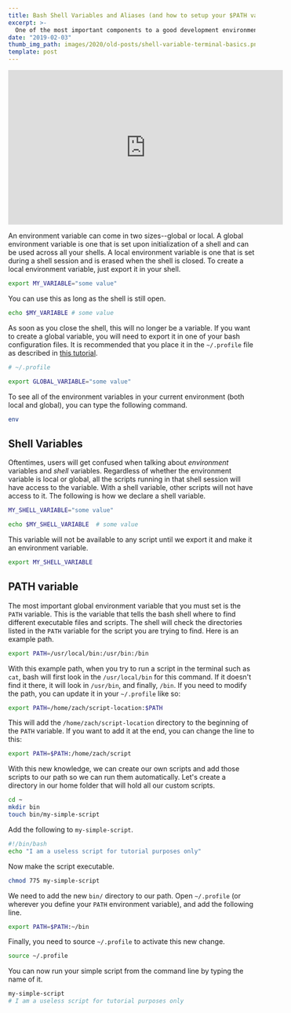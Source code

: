 ```yaml
---
title: Bash Shell Variables and Aliases (and how to setup your $PATH variable)
excerpt: >-
  One of the most important components to a good development environment is a properly configured $PATH variable.  Learn about it in this post.
date: "2019-02-03"
thumb_img_path: images/2020/old-posts/shell-variable-terminal-basics.png?nf_resize=fit&w=500
template: post
---
```


<iframe width="560" height="315" src="https://www.youtube.com/embed/5e-kS5LkByc" frameborder="0" allow="accelerometer; autoplay; encrypted-media; gyroscope; picture-in-picture" allowfullscreen></iframe>

An environment variable can come in two sizes--global or local. A global environment variable is one that is set upon initialization of a shell and can be used across all your shells. A local environment variable is one that is set during a shell session and is erased when the shell is closed. To create a local environment variable, just export it in your shell.

```bash
export MY_VARIABLE="some value"
```

You can use this as long as the shell is still open.

```bash
echo $MY_VARIABLE # some value
```

As soon as you close the shell, this will no longer be a variable. If you want to create a global variable, you will need to export it in one of your bash configuration files. It is recommended that you place it in the `~/.profile` file as described in [this tutorial](/blog/2019/user-permissions/).

```bash
# ~/.profile

export GLOBAL_VARIABLE="some value"
```

To see all of the environment variables in your current environment (both local and global), you can type the following command.

```bash
env
```

## Shell Variables

Oftentimes, users will get confused when talking about _environment_ variables and _shell_ variables. Regardless of whether the environment variable is local or global, all the scripts running in that shell session will have access to the variable. With a shell variable, other scripts will not have access to it. The following is how we declare a shell variable.

```bash
MY_SHELL_VARIABLE="some value"

echo $MY_SHELL_VARIABLE  # some value
```

This variable will not be available to any script until we export it and make it an environment variable.

```bash
export MY_SHELL_VARIABLE
```

## PATH variable

The most important global environment variable that you must set is the `PATH` variable. This is the variable that tells the bash shell where to find different executable files and scripts. The shell will check the directories listed in the `PATH` variable for the script you are trying to find. Here is an example path.

```bash
export PATH=/usr/local/bin:/usr/bin:/bin
```

With this example path, when you try to run a script in the terminal such as `cat`, bash will first look in the `/usr/local/bin` for this command. If it doesn't find it there, it will look in `/usr/bin`, and finally, `/bin`. If you need to modify the path, you can update it in your `~/.profile` like so:

```bash
export PATH=/home/zach/script-location:$PATH
```

This will add the `/home/zach/script-location` directory to the beginning of the `PATH` variable. If you want to add it at the end, you can change the line to this:

```bash
export PATH=$PATH:/home/zach/script
```

With this new knowledge, we can create our own scripts and add those scripts to our path so we can run them automatically. Let's create a directory in our home folder that will hold all our custom scripts.

```bash
cd ~
mkdir bin
touch bin/my-simple-script
```

Add the following to `my-simple-script`.

```bash
#!/bin/bash
echo "I am a useless script for tutorial purposes only"
```

Now make the script executable.

```bash
chmod 775 my-simple-script
```

We need to add the new `bin/` directory to our path. Open `~/.profile` (or wherever you define your `PATH` environment variable), and add the following line.

```bash
export PATH=$PATH:~/bin
```

Finally, you need to source `~/.profile` to activate this new change.

```bash
source ~/.profile
```

You can now run your simple script from the command line by typing the name of it.

```bash
my-simple-script
# I am a useless script for tutorial purposes only
```
